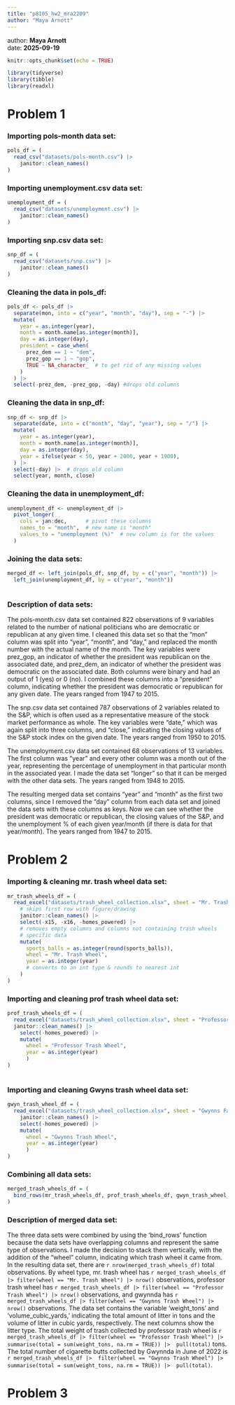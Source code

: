 ```yaml
---
title: "p8105_hw2_mra2209"
author: "Maya Arnott"
---
```


author: **Maya Arnott**   
date: **2025-09-19**

```r
knitr::opts_chunk$set(echo = TRUE)
```

```r
library(tidyverse)
library(tibble)
library(readxl)
```

# Problem 1 
### Importing pols-month data set:
```r
pols_df = (
  read_csv("datasets/pols-month.csv") |> 
    janitor::clean_names()
)

```

### Importing unemployment.csv data set:
```r
unemployment_df = (
  read_csv("datasets/unemployment.csv") |> 
    janitor::clean_names()
)
```

### Importing snp.csv data set:
```r
snp_df = (
  read_csv("datasets/snp.csv") |> 
    janitor::clean_names()
)
```

### Cleaning the data in pols_df:
```r
pols_df <- pols_df |> 
  separate(mon, into = c("year", "month", "day"), sep = "-") |> 
  mutate(
    year = as.integer(year),
    month = month.name[as.integer(month)],
    day = as.integer(day),
    president = case_when(
      prez_dem == 1 ~ "dem",
      prez_gop == 1 ~ "gop",
      TRUE ~ NA_character_  # to get rid of any missing values
    )
  ) |> 
  select(-prez_dem, -prez_gop, -day) #drops old columns
```

### Cleaning the data in snp_df:
```r
snp_df <- snp_df |> 
  separate(date, into = c("month", "day", "year"), sep = "/") |> 
  mutate(
    year = as.integer(year),
    month = month.name[as.integer(month)],
    day = as.integer(day),
    year = ifelse(year < 50, year + 2000, year + 1900),
  ) |> 
  select(-day) |>  # drops old column
  select(year, month, close)
```

### Cleaning the data in unemployment_df:
```r
unemployment_df <- unemployment_df |> 
  pivot_longer(
    cols = jan:dec,      # pivot these columns
    names_to = "month",  # new name is "month"
    values_to = "unemployment (%)"  # new column is for the values
  )
```

### Joining the data sets:
```r
merged_df <- left_join(pols_df, snp_df, by = c("year", "month")) |>
  left_join(unemployment_df, by = c("year", "month"))
  
```
### Description of data sets:  
The pols-month.csv data set contained 822 observations of 9 variables related to the number of national politicians who are democratic or republican at any given time. I cleaned this data set so that the "mon" column was split into "year", "month", and "day," and replaced the month number with the actual name of the month. The key variables were prez_gop, an indicator of whether the president was republican on the associated date, and prez_dem, an indicator of whether the president was democratic on the associated date. Both columns were binary and had an output of 1 (yes) or 0 (no). I combined these columns into a "president" column, indicating whether the president was democratic or republican for any given date. The years ranged from 1947 to 2015.

The snp.csv data set contained 787 observations of 2 variables related to the S&P, which is often used as a representative measure of the stock market performance as whole. The key variables were "date," which was again split into three columns, and "close," indicating the closing values of the S&P stock index on the given date. The years ranged from 1950 to 2015.

The unemployment.csv data set contained 68 observations of 13 variables. The first column was "year" and every other column was a month out of the year, representing the percentage of unemployment in that particular month in the associated year. I made the data set "longer" so that it can be merged with the other data sets. The years ranged from 1948 to 2015.

The resulting merged data set contains "year" and "month" as the first two columns, since I removed the "day" column from each data set and joined the data sets with these columns as keys. Now we can see whether the president was democratic or republican, the closing values of the S&P, and the unemployment % of each given year/month (if there is data for that year/month). The years ranged from 1947 to 2015. 

# Problem 2

### Importing & cleaning mr. trash wheel data set:
```r
mr_trash_wheels_df = (
  read_excel("datasets/trash_wheel_collection.xlsx", sheet = "Mr. Trash Wheel", skip = 1) |>  
    # skips first row with figure/drawing
    janitor::clean_names() |> 
    select(-x15, -x16, -homes_powered) |>  
    # removes empty columns and columns not containing trash wheels 
    # specific data
    mutate(
      sports_balls = as.integer(round(sports_balls)), 
      wheel = "Mr. Trash Wheel",
      year = as.integer(year)
      # converts to an int type & rounds to nearest int
    )
)
```

### Importing and cleaning prof trash wheel data set:

```r
prof_trash_wheels_df = (
  read_excel("datasets/trash_wheel_collection.xlsx", sheet = "Professor Trash Wheel", skip = 1) |>  
  janitor::clean_names() |> 
    select(-homes_powered) |> 
    mutate( 
      wheel = "Professor Trash Wheel",
      year = as.integer(year)
      )
)
  
```

### Importing and cleaning Gwyns trash wheel data set:

```r
gwyn_trash_wheel_df = (
  read_excel("datasets/trash_wheel_collection.xlsx", sheet = "Gwynns Falls Trash Wheel", skip = 1) |> 
    janitor::clean_names() |> 
    select(-homes_powered) |> 
    mutate(
      wheel = "Gwynns Trash Wheel",
      year = as.integer(year)
      )
)
```

### Combining all data sets:
```r
merged_trash_wheels_df = (
  bind_rows(mr_trash_wheels_df, prof_trash_wheels_df, gwyn_trash_wheel_df)
)
```

### Description of merged data set:

The three data sets were combined by using the 'bind_rows' function because the data sets have overlapping columns and represent the same type of observations. I made the decision to stack them vertically, with the addition of the "wheel" column, indicating which trash wheel it came from. In the resulting data set, there are `r nrow(merged_trash_wheels_df)` total observations. By wheel type, mr. trash wheel has `r merged_trash_wheels_df |> filter(wheel == "Mr. Trash Wheel") |> nrow()` observations, professor trash wheel has `r merged_trash_wheels_df |> filter(wheel == "Professor Trash Wheel") |> nrow()` observations, and gwynnda has `r merged_trash_wheels_df |> filter(wheel == "Gwynns Trash Wheel") |>  nrow()` observations. The data set contains the variable 'weight_tons' and 'volume_cubic_yards,' indicating the total amount of litter in tons and the volume of litter in cubic yards, respectively. The next columns show the litter type. The total weight of trash collected by professor trash wheel is `r merged_trash_wheels_df |> filter(wheel == "Professor Trash Wheel") |>  summarise(total = sum(weight_tons, na.rm = TRUE)) |>  pull(total)` tons. The total number of cigarette butts collected by Gwynnda in June of 2022 is `r merged_trash_wheels_df |>  filter(wheel == "Gwynns Trash Wheel") |>  summarise(total = sum(weight_tons, na.rm = TRUE)) |>  pull(total)`.

# Problem 3





